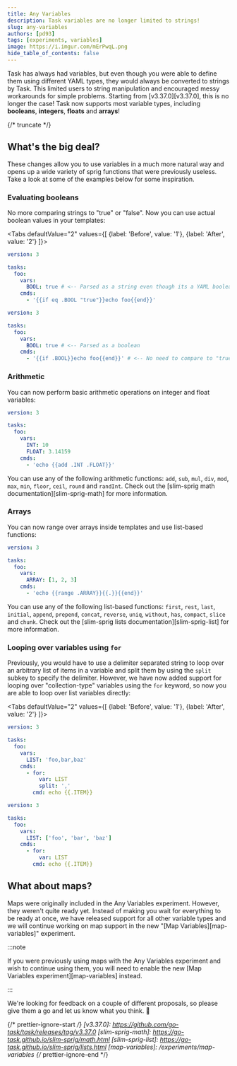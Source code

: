 ```yaml
---
title: Any Variables
description: Task variables are no longer limited to strings!
slug: any-variables
authors: [pd93]
tags: [experiments, variables]
image: https://i.imgur.com/mErPwqL.png
hide_table_of_contents: false
---
```



Task has always had variables, but even though you were able to define them
using different YAML types, they would always be converted to strings by Task.
This limited users to string manipulation and encouraged messy workarounds for
simple problems. Starting from [v3.37.0][v3.37.0], this is no longer the case!
Task now supports most variable types, including **booleans**, **integers**,
**floats** and **arrays**!

{/* truncate */}

## What's the big deal?

These changes allow you to use variables in a much more natural way and opens up
a wide variety of sprig functions that were previously useless. Take a look at
some of the examples below for some inspiration.

### Evaluating booleans

No more comparing strings to "true" or "false". Now you can use actual boolean
values in your templates:

<Tabs defaultValue="2"
  values={[
    {label: 'Before', value: '1'},
    {label: 'After', value: '2'}
  ]}>

<TabItem value="1">

```yaml
version: 3

tasks:
  foo:
    vars:
      BOOL: true # <-- Parsed as a string even though its a YAML boolean
    cmds:
      - '{{if eq .BOOL "true"}}echo foo{{end}}'
```

</TabItem>
<TabItem value="2">

```yaml
version: 3

tasks:
  foo:
    vars:
      BOOL: true # <-- Parsed as a boolean
    cmds:
      - '{{if .BOOL}}echo foo{{end}}' # <-- No need to compare to "true"
```

</TabItem></Tabs>

### Arithmetic

You can now perform basic arithmetic operations on integer and float variables:

```yaml
version: 3

tasks:
  foo:
    vars:
      INT: 10
      FLOAT: 3.14159
    cmds:
      - 'echo {{add .INT .FLOAT}}'
```

You can use any of the following arithmetic functions: `add`, `sub`, `mul`,
`div`, `mod`, `max`, `min`, `floor`, `ceil`, `round` and `randInt`. Check out
the [slim-sprig math documentation][slim-sprig-math] for more information.

### Arrays

You can now range over arrays inside templates and use list-based functions:

```yaml
version: 3

tasks:
  foo:
    vars:
      ARRAY: [1, 2, 3]
    cmds:
      - 'echo {{range .ARRAY}}{{.}}{{end}}'
```

You can use any of the following list-based functions: `first`, `rest`, `last`,
`initial`, `append`, `prepend`, `concat`, `reverse`, `uniq`, `without`, `has`,
`compact`, `slice` and `chunk`. Check out the [slim-sprig lists
documentation][slim-sprig-list] for more information.

### Looping over variables using `for`

Previously, you would have to use a delimiter separated string to loop over an
arbitrary list of items in a variable and split them by using the `split` subkey
to specify the delimiter. However, we have now added support for looping over
"collection-type" variables using the `for` keyword, so now you are able to loop
over list variables directly:

<Tabs defaultValue="2"
  values={[
    {label: 'Before', value: '1'},
    {label: 'After', value: '2'}
  ]}>

<TabItem value="1">

```yaml
version: 3

tasks:
  foo:
    vars:
      LIST: 'foo,bar,baz'
    cmds:
      - for:
          var: LIST
          split: ','
        cmd: echo {{.ITEM}}
```

</TabItem>
<TabItem value="2">

```yaml
version: 3

tasks:
  foo:
    vars:
      LIST: ['foo', 'bar', 'baz']
    cmds:
      - for:
          var: LIST
        cmd: echo {{.ITEM}}
```

</TabItem></Tabs>

## What about maps?

Maps were originally included in the Any Variables experiment. However, they
weren't quite ready yet. Instead of making you wait for everything to be ready
at once, we have released support for all other variable types and we will
continue working on map support in the new "[Map Variables][map-variables]"
experiment.

:::note

If you were previously using maps with the Any Variables experiment and wish to
continue using them, you will need to enable the new [Map Variables
experiment][map-variables] instead.

:::

We're looking for feedback on a couple of different proposals, so please give
them a go and let us know what you think. :pray:

{/* prettier-ignore-start */}
[v3.37.0]: https://github.com/go-task/task/releases/tag/v3.37.0
[slim-sprig-math]: https://go-task.github.io/slim-sprig/math.html
[slim-sprig-list]: https://go-task.github.io/slim-sprig/lists.html
[map-variables]: /experiments/map-variables
{/* prettier-ignore-end */}

